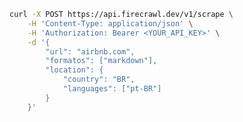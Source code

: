 ```bash cURL
curl -X POST https://api.firecrawl.dev/v1/scrape \
    -H 'Content-Type: application/json' \
    -H 'Authorization: Bearer <YOUR_API_KEY>' \
    -d '{
        "url": "airbnb.com",
        "formatos": ["markdown"],
        "location": {
            "country": "BR",
            "languages": ["pt-BR"]
        }
    }'
```
